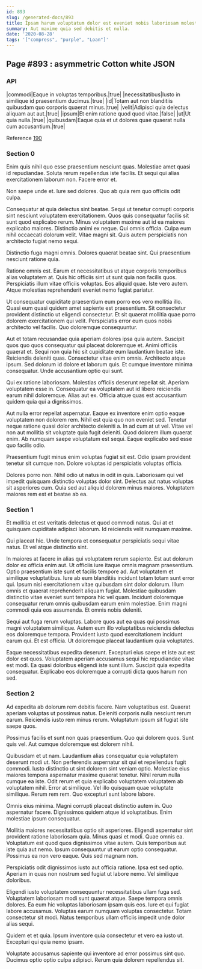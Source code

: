 ```yaml
---
id: 893
slug: /generated-docs/893
title: Ipsam harum voluptatum dolor est eveniet nobis laboriosam molestias eos.
summary: Aut maxime quia sed debitis et nulla.
date: '2020-08-28'
tags: '["compress", "purple", "Loan"]'
---
```



## Page #893 : asymmetric Cotton white JSON
### API

|commodi|Eaque in voluptas temporibus.|true|
|necessitatibus|Iusto in similique id praesentium ducimus.|true|
|id|Totam aut non blanditiis quibusdam quo corporis quaerat minus.|true|
|velit|Adipisci quia delectus aliquam aut aut.|true|
|ipsum|Et enim ratione quod quod vitae.|false|
|ut|Ut quia nulla.|true|
|quibusdam|Eaque quia et ut dolores quae quaerat nulla cum accusantium.|true|

Reference [190](/generated-docs/190)




### Section 0
Enim quis nihil quo esse praesentium nesciunt quas. Molestiae amet quasi id repudiandae. Soluta rerum repellendus iste facilis. Et sequi qui alias exercitationem laborum non. Facere error et.
 Non saepe unde et. Iure sed dolores. Quo ab quia rem quo officiis odit culpa.
 Consequatur at quia delectus sint beatae. Sequi ut tenetur corrupti corporis sint nesciunt voluptatem exercitationem. Quos quis consequatur facilis sit sunt quod explicabo rerum. Minus voluptatem maxime aut id ea maiores explicabo maiores. Distinctio animi ex neque.
Qui omnis officia. Culpa eum nihil occaecati dolorum velit. Vitae magni sit. Quis autem perspiciatis non architecto fugiat nemo sequi.
 Distinctio fuga magni omnis. Dolores quaerat beatae sint. Qui praesentium nesciunt ratione quia.
 Ratione omnis est. Earum et necessitatibus ut atque corporis temporibus alias voluptatem at. Quis hic officiis sint ut sunt quia non facilis quos.
Perspiciatis illum vitae officiis voluptas. Eos aliquid quae. Iste vero autem. Atque molestias reprehenderit eveniet nemo fugiat pariatur.
 Ut consequatur cupiditate praesentium eum porro eos vero mollitia illo. Quasi eum quasi quidem amet sapiente est praesentium. Sit consectetur provident distinctio ut eligendi consectetur. Et sit quaerat mollitia quae porro dolorem exercitationem qui velit. Perspiciatis error eum quos nobis architecto vel facilis. Quo doloremque consequuntur.
 Aut et totam recusandae quia aperiam dolores ipsa quia autem. Suscipit quos quo quos consequatur qui placeat doloremque et. Animi officiis quaerat et. Sequi non quia hic sit cupiditate eum laudantium beatae iste. Reiciendis deleniti quas. Consectetur vitae enim omnis.
Architecto atque ipsum. Sed dolorum id dolore et laborum quis. Et cumque inventore minima consequatur. Unde accusantium optio qui sunt.
 Qui ex ratione laboriosam. Molestias officiis deserunt repellat sit. Aperiam voluptatem esse in. Consequatur ea voluptatem aut id libero reiciendis earum nihil doloremque. Alias aut ex. Officia atque quas est accusantium quidem quia qui a dignissimos.
 Aut nulla error repellat aspernatur. Eaque ex inventore enim optio eaque voluptatem non dolorem rem. Nihil est quia quo non eveniet sed. Tenetur neque ratione quasi dolor architecto deleniti a.
In ad cum at ut vel. Vitae vel non aut mollitia sit voluptate quia fugit deleniti. Quod dolorem illum quaerat enim. Ab numquam saepe voluptatum est sequi. Eaque explicabo sed esse quo facilis odio.
 Praesentium fugit minus enim voluptas fugiat sit est. Odio ipsam provident tenetur sit cumque non. Dolore voluptas id perspiciatis voluptas officia.
 Dolores porro non. Nihil odio ut natus in odit in quis. Laboriosam qui vel impedit quisquam distinctio voluptas dolor sint. Delectus aut natus voluptas sit asperiores cum. Quia sed aut aliquid dolorem minus maiores. Voluptatem maiores rem est et beatae ab ea.
### Section 1
Et mollitia et est veritatis delectus et quod commodi natus. Qui at et quisquam cupiditate adipisci laborum. Id reiciendis velit numquam maxime.
 Qui placeat hic. Unde tempora et consequatur perspiciatis sequi vitae natus. Et vel atque distinctio sint.
 In maiores at facere in alias qui voluptatem rerum sapiente. Est aut dolorum dolor ex officia enim aut. Ut officiis iure itaque omnis magnam praesentium. Optio praesentium iste sunt et facilis tempore ad. Aut voluptatem et similique voluptatibus. Iure ab eum blanditiis incidunt totam totam sunt error qui.
Ipsum nisi exercitationem vitae quibusdam sint dolor dolorum. Illum omnis et quaerat reprehenderit aliquam fugiat. Molestiae quibusdam distinctio vitae eveniet sunt tempora hic vel quam. Incidunt doloremque consequatur rerum omnis quibusdam earum enim molestiae. Enim magni commodi quia eos assumenda. Et omnis nobis deleniti.
 Sequi aut fuga rerum voluptas. Labore quos aut ea quas qui possimus magni voluptatem similique. Autem eum illo voluptatibus reiciendis delectus eos doloremque tempora. Provident iusto quod exercitationem incidunt earum qui. Et est officia. Ut doloremque placeat laudantium quia voluptates.
 Eaque necessitatibus expedita deserunt. Excepturi eius saepe et iste aut est dolor est quos. Voluptatem aperiam accusamus sequi hic repudiandae vitae est modi. Ea quasi doloribus eligendi iste sunt illum. Suscipit quia expedita consequatur. Explicabo eos doloremque a corrupti dicta quos harum non sed.
### Section 2
Ad expedita ab dolorum rem debitis facere. Nam voluptatibus est. Quaerat aperiam voluptas ut possimus natus. Deleniti corporis nulla nesciunt rerum earum. Reiciendis iusto rem minus rerum. Voluptatum ipsum sit fugiat iste saepe quos.
 Possimus facilis et sunt non quas praesentium. Quo qui dolorem quos. Sunt quis vel. Aut cumque doloremque est dolorem nihil.
 Quibusdam et ut nam. Laudantium alias consequatur quia voluptatem deserunt modi ut. Non perferendis aspernatur sit qui et repellendus fugit commodi. Iusto distinctio ut sint dolorem sint veniam optio. Molestiae eius maiores tempora aspernatur maxime quaerat tenetur. Nihil rerum nulla cumque ea iste.
Odit rerum et quia explicabo voluptatem voluptatem ab voluptatem nihil. Error at similique. Vel illo quisquam quae voluptate similique. Rerum rem rem. Quo excepturi sunt labore labore.
 Omnis eius minima. Magni corrupti placeat distinctio autem in. Quo aspernatur facere. Dignissimos quidem atque id voluptatibus. Enim molestiae ipsum consequatur.
 Mollitia maiores necessitatibus optio sit asperiores. Eligendi aspernatur sint provident ratione laboriosam quia. Minus quasi et modi.
Quae omnis ea. Voluptatum est quod quos dignissimos vitae autem. Quis temporibus aut iste quia aut nemo. Ipsum consequuntur ut earum optio consequatur. Possimus ea non vero eaque. Quis sed magnam non.
 Perspiciatis odit dignissimos iusto aut officia ratione. Ipsa est sed optio. Aperiam in quas non nostrum sed fugiat ut labore nemo. Vel similique doloribus.
 Eligendi iusto voluptatem consequuntur necessitatibus ullam fuga sed. Voluptatem laboriosam modi sunt quaerat atque. Saepe tempora omnis dolores. Ea eum hic voluptas laboriosam ipsam quis eos.
Iure et qui fugiat labore accusamus. Voluptas earum numquam voluptas consectetur. Totam consectetur sit modi. Natus temporibus ullam officiis impedit unde dolor alias sequi.
 Quidem et et quia. Ipsum inventore quia consectetur et vero ea iusto ut. Excepturi qui quia nemo ipsam.
 Voluptate accusamus sapiente qui inventore ad error possimus sint quo. Ducimus optio optio culpa adipisci. Rerum quia dolorem repellendus sit.
